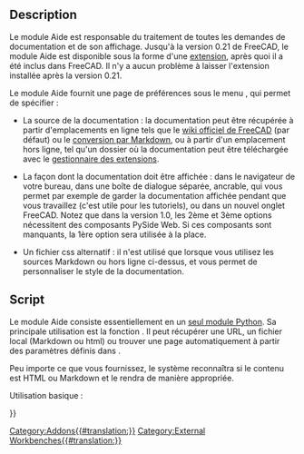 <languages/>

<span id="Description"></span>
==Description==

Le module Aide est responsable du traitement de toutes les demandes de documentation et de son affichage. Jusqu'à la version 0.21 de FreeCAD, le module Aide est disponible sous la forme d'une [[Std_AddonMgr/fr|extension]], après quoi il a été inclus dans FreeCAD. Il n'y a aucun problème à laisser l'extension installée après la version 0.21.

Le module Aide fournit une page de préférences sous le menu {{MenuCommand|Édition → Préférences → Général → Aide}}, qui permet de spécifier :

* La source de la documentation : la documentation peut être récupérée à partir d'emplacements en ligne tels que le [https://wiki.freecad.org wiki officiel de FreeCAD] (par défaut) ou le [https://github.com/FreeCAD/FreeCAD-documentation conversion par Markdown ], ou à partir d'un emplacement hors ligne, tel qu'un dossier où la documentation peut être téléchargée avec le [[Std_AddonMgr/fr|gestionnaire des extensions]].

* La façon dont la documentation doit être affichée : dans le navigateur de votre bureau, dans une boîte de dialogue séparée, ancrable, qui vous permet par exemple de garder la documentation affichée pendant que vous travaillez (c'est utile pour les tutoriels), ou dans un nouvel onglet FreeCAD. Notez que dans la version 1.0, les 2ème et 3ème options nécessitent des composants PySide Web. Si ces composants sont manquants, la 1ère option sera utilisée à la place.

* Un fichier css alternatif : il n'est utilisé que lorsque vous utilisez les sources Markdown ou hors ligne ci-dessus, et vous permet de personnaliser le style de la documentation.

<span id="Scripting"></span>
==Script==

Le module Aide consiste essentiellement en un [https://github.com/FreeCAD/FreeCAD/blob/main/src/Mod/Help/Help.py seul module Python]. Sa principale utilisation est la fonction {{Incode|show}}. Il peut récupérer une URL, un fichier local (Markdown ou html) ou trouver une page automatiquement à partir des paramètres définis dans {{MenuCommand|Préférences → Général → Aide}}.

Peu importe ce que vous fournissez, le système reconnaîtra si le contenu est HTML ou Markdown et le rendra de manière appropriée.

Utilisation basique :

{{Code|code=
import Help
Help.show("Draft Line")
Help.show("Draft_Line")  # fonctionne avec des espaces ou des traits de soulignement
Help.show("https://wiki.freecad.org/Draft_Line")
Help.show("https://gitlab.com/freecad/FreeCAD-documentation/-/raw/main/wiki/Draft_Line.md")
Help.show("/home/myUser/.FreeCAD/Documentation/Draft_Line.md")
Help.show("http://myserver.com/myfolder/Draft_Line.html")
}}


{{Userdocnavi{{#translation:}}}}
[[Category:Addons{{#translation:}}]]
[[Category:External Workbenches{{#translation:}}]]